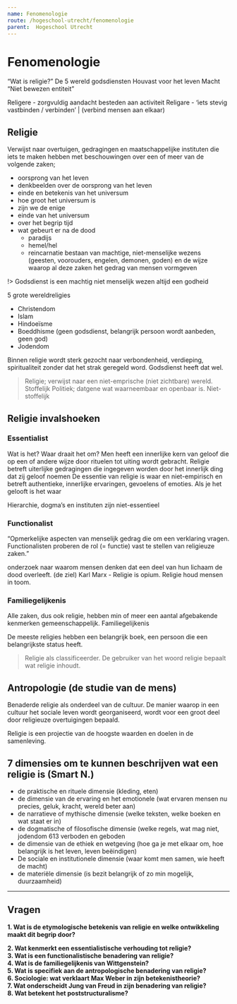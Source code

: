 ```yaml
---
name: Fenomenologie
route: /hogeschool-utrecht/fenomenologie
parent:  Hogeschool Utrecht
---
```



# Fenomenologie

“Wat is religie?”
De 5 wereld godsdiensten
Houvast voor het leven
Macht
“Niet bewezen entiteit”

Religere - zorgvuldig aandacht besteden aan activiteit 
Religare - ‘iets stevig vastbinden / verbinden’ | (verbind mensen aan elkaar)

## Religie
Verwijst naar overtuigen, gedragingen en maatschappelijke instituten die iets te maken hebben met beschouwingen over een of meer van de volgende zaken;
- oorsprong van het leven
- denkbeelden over de oorsprong van het leven
- einde en betekenis van het universum
- hoe groot het universum is
- zijn we de enige
- einde van het universum
- over het begrip tijd
- wat gebeurt er na de dood
    - paradijs
    - hemel/hel
    - reincarnatie
bestaan van machtige, niet-menselijke wezens (geesten, voorouders, engelen, demonen, goden)
en de wijze waarop al deze zaken het gedrag van mensen vormgeven 

!> Godsdienst is een machtig niet menselijk wezen altijd een godheid

5 grote wereldreligies
- Christendom
- Islam
- Hindoeïsme
- Boeddhisme (geen godsdienst, belangrijk persoon wordt aanbeden, geen god) 
- Jodendom

Binnen religie wordt sterk gezocht naar verbondenheid, verdieping, spiritualiteit zonder dat het strak geregeld word. Godsdienst heeft dat wel.

> Religie; verwijst naar een niet-emprische (niet zichtbare) wereld. Stoffelijk
> Politiek; datgene wat waarneembaar en openbaar is. Niet-stoffelijk

## Religie invalshoeken
### Essentialist
Wat is het? Waar draait het om?
Men heeft een innerlijke kern van geloof die op een of andere wijze door rituelen tot uiting wordt gebracht. 
Religie betreft uiterlijke gedragingen die ingegeven worden door het innerlijk ding dat zij geloof noemen
De essentie van religie is waar en niet-empirisch en betreft authentieke, innerlijke ervaringen, gevoelens of emoties. Als je het gelooft is het waar

Hierarchie, dogma’s en instituten zijn niet-essentieel


### Functionalist
“Opmerkelijke aspecten van menselijk gedrag die om een verklaring vragen. Functionalisten proberen de rol (= functie) vast te stellen van religieuze zaken.”

onderzoek naar waarom mensen denken dat een deel van hun lichaam de dood overleeft. (de ziel)
Karl Marx - Religie is opium. Religie houd mensen in toom. 

### Familiegelijkenis
Alle zaken, dus ook religie, hebben min of meer een aantal afgebakende kenmerken gemeenschappelijk. Familiegelijkenis

De meeste religies hebben een belangrijk boek, een persoon die een belangrijkste status heeft. 


> Religie als classificeerder. De gebruiker van het woord religie bepaalt wat religie inhoudt. 


## Antropologie (de studie van de mens) 
Benaderde religie als onderdeel van de cultuur. De manier waarop in een cultuur het sociale leven wordt georganiseerd, wordt voor een groot deel door religieuze overtuigingen bepaald.

Religie is een projectie van de hoogste waarden en doelen in de samenleving. 

## 7 dimensies om te kunnen beschrijven wat een religie is (Smart N.)
- de praktische en rituele dimensie (kleding, eten)
- de dimensie van de ervaring en het emotionele (wat ervaren mensen nu precies, geluk, kracht, wereld beter aan)
- de narratieve of mythische dimensie (welke teksten, welke boeken en wat staat er in)
- de dogmatische of filosofische dimensie (welke regels, wat mag niet, 
jodendom 613 verboden en geboden
- de dimensie van de ethiek en wetgeving (hoe ga je met elkaar om, hoe belangrijk is het leven, leven beëindigen)
- De sociale en institutionele dimensie (waar komt men samen, wie heeft de macht)
- de materiële dimensie (is bezit belangrijk of zo min mogelijk, duurzaamheid)


---------


## Vragen
__1. Wat is de etymologische betekenis van religie en welke ontwikkeling maakt dit begrip door?__  

__2. Wat kenmerkt een essentialistische verhouding tot religie?__  
__3. Wat is een functionalistische benadering van religie?__   
__4. Wat is de familiegelijkenis van Wittgenstein?__  
__5. Wat is specifiek aan de antropologische benadering van religie?__  
__6. Sociologie: wat verklaart Max Weber in zijn betekenistheorie?__  
__7. Wat onderscheidt Jung van Freud in zijn benadering van religie?__  
__8. Wat betekent het poststructuralisme?__  
